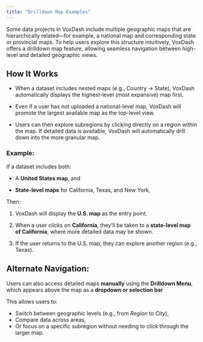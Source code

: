 ```yaml
---
title: "Drilldown Map Examples" 
---
```


Some data projects in VoxDash include multiple geographic maps that are hierarchically related—for example, a national map and corresponding state or provincial maps.
To help users explore this structure intuitively, VoxDash offers a drilldown map feature, allowing seamless navigation between high-level and detailed geographic views.

## How It Works

* When a dataset includes nested maps (e.g., Country → State), VoxDash automatically displays the highest-level (most expansive) map first.

* Even if a user has not uploaded a national-level map, VoxDash will promote the largest available map as the top-level view.

* Users can then explore subregions by clicking directly on a region within the map. If detailed data is available, VoxDash will automatically drill down into the more granular map.

### **Example:**

If a dataset includes both:

* A **United States map**, and

* **State-level maps** for California, Texas, and New York,

Then:

1. VoxDash will display the **U.S. map** as the entry point.

2. When a user clicks on **California**, they’ll be taken to a **state-level map of California**, where more detailed data may be shown.

3. If the user returns to the U.S. map, they can explore another region (e.g., Texas).

## **Alternate Navigation:**

Users can also access detailed maps **manually** using the **Drilldown Menu**, which appears above the map as a **dropdown or selection bar**

This allows users to:

* Switch between geographic levels (e.g., from *Region* to *City*),
* Compare data across areas,
* Or focus on a specific subregion without needing to click through the larger map.